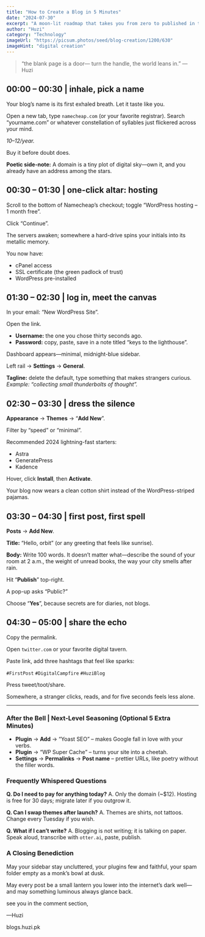 ```yaml
---
title: "How to Create a Blog in 5 Minutes"
date: "2024-07-30"
excerpt: "A moon-lit roadmap that takes you from zero to published in the time it takes a kettle to sing. No code. No credit card. Just five minutes and a Wi-Fi heartbeat."
author: "Huzi"
category: "Technology"
imageUrl: "https://picsum.photos/seed/blog-creation/1200/630"
imageHint: "digital creation"
---
```


> “the blank page is a door—
> turn the handle, the world leans in.”
> —Huzi

## 00:00 – 00:30 | inhale, pick a name

Your blog’s name is its first exhaled breath. Let it taste like you.

Open a new tab, type `namecheap.com` (or your favorite registrar). Search “yourname.com” or whatever constellation of syllables just flickered across your mind.

*$10–$12/year.*

Buy it before doubt does.

**Poetic side-note:** A domain is a tiny plot of digital sky—own it, and you already have an address among the stars.

## 00:30 – 01:30 | one-click altar: hosting

Scroll to the bottom of Namecheap’s checkout; toggle “WordPress hosting – 1 month free”.

Click “Continue”.

The servers awaken; somewhere a hard-drive spins your initials into its metallic memory.

You now have:
- cPanel access
- SSL certificate (the green padlock of trust)
- WordPress pre-installed

## 01:30 – 02:30 | log in, meet the canvas

In your email: “New WordPress Site”.

Open the link.

- **Username:** the one you chose thirty seconds ago.
- **Password:** copy, paste, save in a note titled “keys to the lighthouse”.

Dashboard appears—minimal, midnight-blue sidebar.

Left rail → **Settings** → **General**.

**Tagline:** delete the default, type something that makes strangers curious.
*Example: “collecting small thunderbolts of thought”.*

## 02:30 – 03:30 | dress the silence

**Appearance** → **Themes** → “**Add New**”.

Filter by “speed” or “minimal”.

Recommended 2024 lightning-fast starters:
- Astra
- GeneratePress
- Kadence

Hover, click **Install**, then **Activate**.

Your blog now wears a clean cotton shirt instead of the WordPress-striped pajamas.

## 03:30 – 04:30 | first post, first spell

**Posts** → **Add New**.

**Title:** “Hello, orbit” (or any greeting that feels like sunrise).

**Body:** Write 100 words. It doesn’t matter what—describe the sound of your room at 2 a.m., the weight of unread books, the way your city smells after rain.

Hit “**Publish**” top-right.

A pop-up asks “Public?”

Choose “**Yes**”, because secrets are for diaries, not blogs.

## 04:30 – 05:00 | share the echo

Copy the permalink.

Open `twitter.com` or your favorite digital tavern.

Paste link, add three hashtags that feel like sparks:

`#FirstPost` `#DigitalCampfire` `#HuziBlog`

Press tweet/toot/share.

Somewhere, a stranger clicks, reads, and for five seconds feels less alone.

---

### After the Bell | Next-Level Seasoning (Optional 5 Extra Minutes)

- **Plugin** → **Add** → “Yoast SEO” – makes Google fall in love with your verbs.
- **Plugin** → “WP Super Cache” – turns your site into a cheetah.
- **Settings** → **Permalinks** → **Post name** – prettier URLs, like poetry without the filler words.

### Frequently Whispered Questions

**Q. Do I need to pay for anything today?**
A. Only the domain (~$12). Hosting is free for 30 days; migrate later if you outgrow it.

**Q. Can I swap themes after launch?**
A. Themes are shirts, not tattoos. Change every Tuesday if you wish.

**Q. What if I can’t write?**
A. Blogging is not writing; it is talking on paper. Speak aloud, transcribe with `otter.ai`, paste, publish.

### A Closing Benediction

May your sidebar stay uncluttered,
your plugins few and faithful,
your spam folder empty as a monk’s bowl at dusk.

May every post be a small lantern you lower into the internet’s dark well—
and may something luminous always glance back.

see you in the comment section,

—Huzi

blogs.huzi.pk

